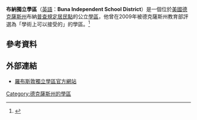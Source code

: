 {{expand|time=2014-04-08T13:44:58+00:00}}
'''布納獨立學區'''（[[英語|英語]]：'''Buna Independent School District'''）是一個位於[[美國|美國]][[德克薩斯州|德克薩斯州]]布納[[普查規定居民點|普查規定居民點]]的公立[[學區|學區]]，他曾在2009年被德克薩斯州教育部評選為「學術上可以接受的」的學區。<ref>{{cite web|url=http://ritter.tea.state.tx.us/perfreport/account/2009/index.html |title=2009 Accountability Rating System |publisher=德克薩斯州教育部 |accessdate=2014年4月8日 |language=en |deadurl=yes |archiveurl=https://web.archive.org/web/20151025190535/http://ritter.tea.state.tx.us/perfreport/account/2009/index.html |archivedate=2015年10月25日 }}</ref>

==參考資料==
{{reflist}}

==外部連結==
*[http://www.robstownisd.org/ 羅布斯敦獨立學區官方網站] {{Wayback|url=http://www.robstownisd.org/ |date=20140408224830 }}

[[Category:德克薩斯州的學區|Category:德克薩斯州的學區]]